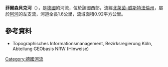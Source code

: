 {{Expand language|1=de|time=2020-07-23T14:54:30+00:00}}
{{Coord|51|24|28.02|N|8|32|57.67|E|display=title}}

'''菲爾森貝克河'''（{{lang-de|Fülsenbecke}}），是[[德國|德國]]的河流，位於該國西部，流經[[北萊茵-威斯特法倫州|北萊茵-威斯特法倫州]]，屬於[[阿河_(默訥河)|阿河]]的左支流，河道全長1.6公里，流域面積0.92平方公里。

==參考資料==
* Topographisches Informationsmanagement, Bezirksregierung Köln, Abteilung GEObasis NRW (Hinweise)

{{Germany-geo-stub}}
[[Category:德國河流|Category:德國河流]]
